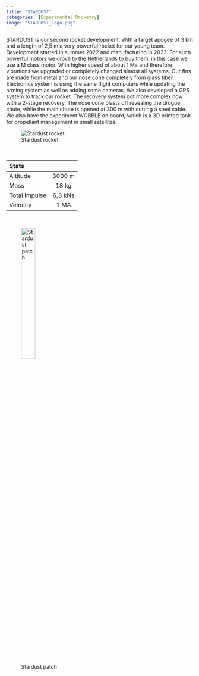 ---
title: "STARDUST"
categories: [Experimental Rocketry]
image: "STARDUST_Logo.png"
---


STARDUST is our second rocket development. With a target apogee of 3 km and a length of 2,5 m a very powerful rocket for our young team. Development started in summer 2022 and manufacturing in 2023.
For such powerful motors we drove to the Netherlands to buy them, in this case we use a M class motor. With higher speed of about 1 Ma and therefore vibrations we upgraded or completely changed almost all systems. 
Our fins are made from metal and our nose cone completely from glass fiber. Electronics system is using the same flight computers while updating the arming system as well as adding some cameras. We also developed a GPS system to track our rocket. 
The recovery system got more complex now with a 2-stage recovery. The nose cone blasts off revealing the drogue chute, while the main chute is opened at 300 m with cutting a steel cable. 
We also have the experiment WOBBLE on board, which is a 3D printed tank for propellant management in small satellites.

![Stardust rocket](Stardust.png)

<br/>

| Stats        |                |
| :---         |     :---:      |
| Altitude     | 3000 m          |
| Mass         | 18 kg          |
| Total Impulse | 6,3 kNs       |
| Velocity     | 1 MA         |
<br/>


![Stardust patch](STARDUST_Logo.png){width=30%}
